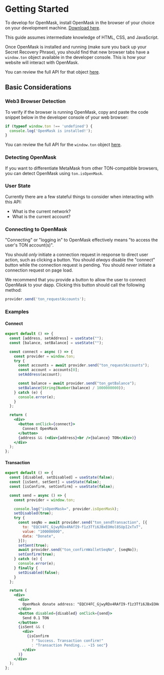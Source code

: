 
# Getting Started

To develop for OpenMask, install OpenMask in the browser of your choice on your development machine. [Download here](https://chrome.google.com/webstore/detail/openmask/penjlddjkjgpnkllboccdgccekpkcbin?utm_source=openmask_start).

<Callout>This guide assumes intermediate knowledge of HTML, CSS, and JavaScript.</Callout>

Once OpenMask is installed and running (make sure you back up your Secret Recovery Phrase), you should find that new
browser tabs have a `window.ton` object available in the developer console. This is how your website will interact with OpenMask.

You can review the full API for that object [here](/docs/api-reference/ton-provider).

## Basic Considerations

### Web3 Browser Detection

To verify if the browser is running OpenMask, copy and paste the code snippet below in the developer console of your web browser:

```js
if (typeof window.ton !== 'undefined') {
  console.log('OpenMask is installed!');
}
```

You can review the full API for the `window.ton` object [here](/docs/api-reference/ton-provider).

### Detecting OpenMask

If you want to differentiate MetaMask from other TON-compatible browsers, you can detect OpenMask using `ton.isOpenMask`.

### User State

Currently there are a few stateful things to consider when interacting with this API:

- What is the current network?
- What is the current account?

### Connecting to OpenMask

"Connecting" or "logging in" to OpenMask effectively means "to access the user's TON account(s)".

You should _only_ initiate a connection request in response to direct user action, such as clicking a button.
You should _always_ disable the "connect" button while the connection request is pending. You should _never_
initiate a connection request on page load.

We recommend that you provide a button to allow the user to connect OpenMask to your dapp. Clicking this button
should call the following method:

```js
provider.send('ton_requestAccounts');
```

### Examples

#### Connect

```jsx
export default () => {
  const [address, setAddress] = useState("");
  const [balance, setBalance] = useState("");

  const connect = async () => {
    const provider = window.ton;
    try {
      const accounts = await provider.send("ton_requestAccounts");
      const account = accounts[0];
      setAddress(account);

      const balance = await provider.send("ton_getBalance");
      setBalance(String(Number(balance) / 1000000000));
    } catch (e) {
      console.error(e);
    }
  };

  return (
    <div>
      <button onClick={connect}>
        Connect OpenMask
      </button>
      {address && (<div>{address}<br />{balance} TON</div>)}
    </div>
  );
};

```

<Connect />

#### Transaction

```jsx
export default () => {
  const [disabled, setDisabled] = useState(false);
  const [isSent, setSent] = useState(false);
  const [isConfirm, setConfirm] = useState(false);

  const send = async () => {
    const provider = window.ton;

    console.log("isOpenMask=", provider.isOpenMask);
    setDisabled(true);
    try {
      const seqNo = await provider.send("ton_sendTransaction", [{
        to: "EQCV4FC_GjwyRDx4RAfI9-f1z3Tfi6JBxEOHol8SUpI2xTxT",
        value: "100000000",
        data: "Donate",
      }]);
      setSent(true);
      await provider.send("ton_confirmWalletSeqNo", [seqNo]);
      setConfirm(true);
    } catch (e) {
      console.error(e);
    } finally {
      setDisabled(false);
    }
  };

  return (
    <div>
      <div>
        OpenMask donate address: "EQCV4FC_GjwyRDx4RAfI9-f1z3Tfi6JBxEOHol8SUpI2xTxT"
      </div>
      <button disabled={disabled} onClick={send}>
        Send 0.1 TON
      </button>
      {isSent && (
        <div>
          {isConfirm
            ? "Success. Transaction confirm!"
            : "Transaction Pending... ~15 sec"}
        </div>
      )}
    </div>
  );
};

```

<Transaction />
